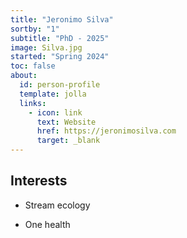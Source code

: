 ```yaml
---
title: "Jeronimo Silva"
sortby: "1"
subtitle: "PhD - 2025"
image: Silva.jpg
started: "Spring 2024"
toc: false
about:
  id: person-profile
  template: jolla
  links:
    - icon: link
      text: Website
      href: https://jeronimosilva.com
      target: _blank
---
```


::: {#person-profile}
:::

## Interests

-   Stream ecology

-   One health
